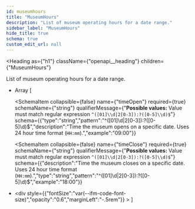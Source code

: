 ```yaml
---
id: museumhours
title: "MuseumHours"
description: "List of museum operating hours for a date range."
sidebar_label: "MuseumHours"
hide_title: true
schema: true
custom_edit_url: null
---
```



<Heading
  as={"h1"}
  className={"openapi__heading"}
  children={"MuseumHours"}
>
</Heading>



List of museum operating hours for a date range.

<ul>
  <li>
    <div
      style={{"fontSize":"var(--ifm-code-font-size)","opacity":"0.6","marginLeft":"-.5rem","paddingBottom":".5rem"}}
    >
      Array [
    </div>
  </li><SchemaItem
    collapsible={false}
    name={"date"}
    required={true}
    schemaName={"date"}
    qualifierMessage={undefined}
    schema={{"description":"Date the operating hours apply to.","example":"2024-12-31","type":"string","format":"date","title":"Date"}}
  >
    
  </SchemaItem><SchemaItem
    collapsible={false}
    name={"timeOpen"}
    required={true}
    schemaName={"string"}
    qualifierMessage={"**Possible values:** Value must match regular expression `^([01]\\d|2[0-3]):?([0-5]\\d)$`"}
    schema={{"type":"string","pattern":"^([01]\\d|2[0-3]):?([0-5]\\d)$","description":"Time the museum opens on a specific date. Uses 24 hour time format (`HH:mm`).","example":"09:00"}}
  >
    
  </SchemaItem><SchemaItem
    collapsible={false}
    name={"timeClose"}
    required={true}
    schemaName={"string"}
    qualifierMessage={"**Possible values:** Value must match regular expression `^([01]\\d|2[0-3]):?([0-5]\\d)$`"}
    schema={{"description":"Time the museum closes on a specific date. Uses 24 hour time format (`HH:mm`).","type":"string","pattern":"^([01]\\d|2[0-3]):?([0-5]\\d)$","example":"18:00"}}
  >
    
  </SchemaItem><li>
    <div
      style={{"fontSize":"var(--ifm-code-font-size)","opacity":"0.6","marginLeft":"-.5rem"}}
    >
      ]
    </div>
  </li>
</ul>
            